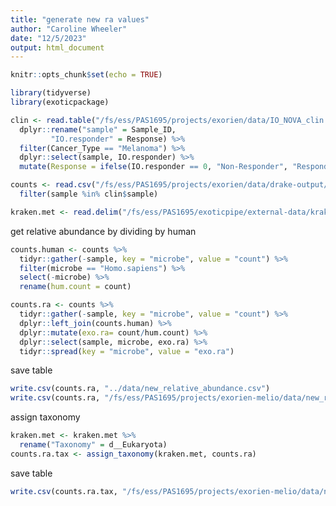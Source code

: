 ```yaml
---
title: "generate new ra values"
author: "Caroline Wheeler"
date: "12/5/2023"
output: html_document
---
```


```r
knitr::opts_chunk$set(echo = TRUE)

library(tidyverse)
library(exoticpackage)
```

```r
clin <- read.table("/fs/ess/PAS1695/projects/exorien/data/IO_NOVA_clin.txt", header = TRUE) %>%
  dplyr::rename("sample" = Sample_ID,
         "IO.responder" = Response) %>%
  filter(Cancer_Type == "Melanoma") %>%
  dplyr::select(sample, IO.responder) %>%
  mutate(Response = ifelse(IO.responder == 0, "Non-Responder", "Responder"))

counts <- read.csv("/fs/ess/PAS1695/projects/exorien/data/drake-output/2022-03-16/2022-03-16_unnormalized-microbes_humanRNAfilt.csv") %>%
  filter(sample %in% clin$sample)

kraken.met <- read.delim("/fs/ess/PAS1695/exoticpipe/external-data/kraken2-metaphlan-noplants.txt")
```

get relative abundance by dividing by human
```r
counts.human <- counts %>%
  tidyr::gather(-sample, key = "microbe", value = "count") %>%
  filter(microbe == "Homo.sapiens") %>%
  select(-microbe) %>%
  rename(hum.count = count)

counts.ra <- counts %>%
  tidyr::gather(-sample, key = "microbe", value = "count") %>%
  dplyr::left_join(counts.human) %>%
  dplyr::mutate(exo.ra= count/hum.count) %>%
  dplyr::select(sample, microbe, exo.ra) %>%
  tidyr::spread(key = "microbe", value = "exo.ra")
```

save table
```r
write.csv(counts.ra, "../data/new_relative_abundance.csv")
write.csv(counts.ra, "/fs/ess/PAS1695/projects/exorien-melio/data/new_relative_abundance.csv")
```

assign taxonomy 
```r
kraken.met <- kraken.met %>%
  rename("Taxonomy" = d__Eukaryota)
counts.ra.tax <- assign_taxonomy(kraken.met, counts.ra)
```

save table
```r
write.csv(counts.ra.tax, "/fs/ess/PAS1695/projects/exorien-melio/data/new_relative_abundance_with_taxonomy.csv")
```

